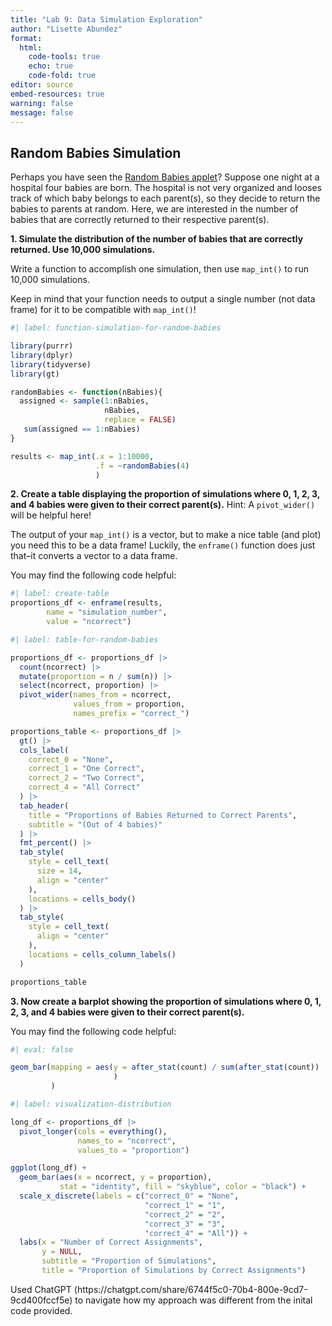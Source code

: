 ```yaml
---
title: "Lab 9: Data Simulation Exploration"
author: "Lisette Abundez"
format: 
  html:
    code-tools: true
    echo: true
    code-fold: true
editor: source
embed-resources: true
warning: false
message: false
---
```



## Random Babies Simulation

Perhaps you have seen the [Random Babies applet](https://www.rossmanchance.com/applets/2021/randombabies/RandomBabies.html)? 
Suppose one night at a hospital four babies are born. The hospital is not very
organized and looses track of which baby belongs to each parent(s), so they 
decide to return the babies to parents at random. Here, we are interested in the
number of babies that are correctly returned to their respective parent(s).

**1. Simulate the distribution of the number of babies that are correctly returned. Use 10,000 simulations.**

::: callout-tip
Write a function to accomplish one simulation, then use `map_int()` to run
10,000 simulations. 

Keep in mind that your function needs to output a single number (not data frame) 
for it to be compatible with `map_int()`!
:::

```r
#| label: function-simulation-for-random-babies

library(purrr)
library(dplyr)
library(tidyverse)
library(gt)

randomBabies <- function(nBabies){
  assigned <- sample(1:nBabies, 
                     nBabies, 
                     replace = FALSE)
   sum(assigned == 1:nBabies)
}

results <- map_int(.x = 1:10000,
                   .f = ~randomBabies(4)
                   )
```

**2. Create a table displaying the proportion of simulations where 0, 1, 2, 3, and 4 babies were given to their correct parent(s).** Hint: A `pivot_wider()` will be helpful here!

::: callout-tip
The output of your `map_int()` is a vector, but to make a nice table (and plot) 
you need this to be a data frame! Luckily, the `enframe()` function does just 
that--it converts a vector to a data frame. 

You may find the following code helpful:

```r
#| label: create-table
proportions_df <- enframe(results, 
        name = "simulation_number", 
        value = "ncorrect")
```
:::

```r
#| label: table-for-random-babies

proportions_df <- proportions_df |>
  count(ncorrect) |>
  mutate(proportion = n / sum(n)) |>
  select(ncorrect, proportion) |>
  pivot_wider(names_from = ncorrect, 
              values_from = proportion,
              names_prefix = "correct_") 

proportions_table <- proportions_df |>
  gt() |>
  cols_label(
    correct_0 = "None",
    correct_1 = "One Correct",
    correct_2 = "Two Correct",
    correct_4 = "All Correct"
  ) |>
  tab_header(
    title = "Proportions of Babies Returned to Correct Parents",
    subtitle = "(Out of 4 babies)"
  ) |>
  fmt_percent() |>
  tab_style(
    style = cell_text(
      size = 14,
      align = "center"
    ),
    locations = cells_body()
  ) |>
  tab_style(
    style = cell_text(
      align = "center"
    ),
    locations = cells_column_labels()
  )

proportions_table

```

**3. Now create a barplot showing the proportion of simulations where 0, 1, 2, 3, and 4 babies were given to their correct parent(s).** 

::: callout-tip
You may find the following code helpful:

```r
#| eval: false

geom_bar(mapping = aes(y = after_stat(count) / sum(after_stat(count))
                       )
         )

```
:::

``` r
#| label: visualization-distribution

long_df <- proportions_df |> 
  pivot_longer(cols = everything(), 
               names_to = "ncorrect", 
               values_to = "proportion")

ggplot(long_df) +
  geom_bar(aes(x = ncorrect, y = proportion), 
           stat = "identity", fill = "skyblue", color = "black") +
  scale_x_discrete(labels = c("correct_0" = "None", 
                              "correct_1" = "1", 
                              "correct_2" = "2", 
                              "correct_3" = "3",
                              "correct_4" = "All")) +
  labs(x = "Number of Correct Assignments", 
       y = NULL,
       subtitle = "Proportion of Simulations",
       title = "Proportion of Simulations by Correct Assignments") 
``` 
Used ChatGPT (https://chatgpt.com/share/6744f5c0-70b4-800e-9cd7-9cd400fccf5e) to navigate how my approach was different from the inital code provided. 


